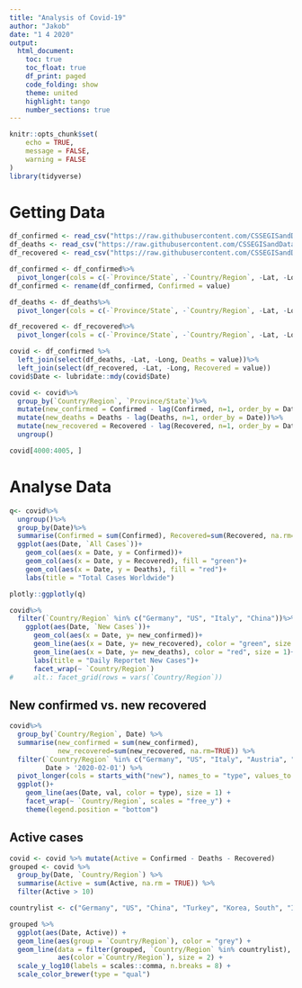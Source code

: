 ```yaml
---
title: "Analysis of Covid-19"
author: "Jakob"
date: "1 4 2020"
output: 
  html_document:
    toc: true
    toc_float: true
    df_print: paged
    code_folding: show  
    theme: united
    highlight: tango
    number_sections: true
---
```


```r
knitr::opts_chunk$set(
	echo = TRUE,
	message = FALSE,
	warning = FALSE
)
library(tidyverse)
```

# Getting Data
```r

df_confirmed <- read_csv("https://raw.githubusercontent.com/CSSEGISandData/COVID-19/master/csse_covid_19_data/csse_covid_19_time_series/time_series_covid19_confirmed_global.csv")
df_deaths <- read_csv("https://raw.githubusercontent.com/CSSEGISandData/COVID-19/master/csse_covid_19_data/csse_covid_19_time_series/time_series_covid19_deaths_global.csv")
df_recovered <- read_csv("https://raw.githubusercontent.com/CSSEGISandData/COVID-19/master/csse_covid_19_data/csse_covid_19_time_series/time_series_covid19_recovered_global.csv")

df_confirmed <- df_confirmed%>%
  pivot_longer(cols = c(-`Province/State`, -`Country/Region`, -Lat, -Long), names_to = "Date")
df_confirmed <- rename(df_confirmed, Confirmed = value)

df_deaths <- df_deaths%>%
  pivot_longer(cols = c(-`Province/State`, -`Country/Region`, -Lat, -Long), names_to = "Date")

df_recovered <- df_recovered%>%
  pivot_longer(cols = c(-`Province/State`, -`Country/Region`, -Lat, -Long), names_to = "Date")

covid <- df_confirmed %>%
  left_join(select(df_deaths, -Lat, -Long, Deaths = value))%>%
  left_join(select(df_recovered, -Lat, -Long, Recovered = value))
covid$Date <- lubridate::mdy(covid$Date)

covid <- covid%>%
  group_by(`Country/Region`, `Province/State`)%>%
  mutate(new_confirmed = Confirmed - lag(Confirmed, n=1, order_by = Date))%>%
  mutate(new_deaths = Deaths - lag(Deaths, n=1, order_by = Date))%>%
  mutate(new_recovered = Recovered - lag(Recovered, n=1, order_by = Date))%>%
  ungroup()

covid[4000:4005, ]
```

# Analyse Data
```r
q<- covid%>%
  ungroup()%>%
  group_by(Date)%>%
  summarise(Confirmed = sum(Confirmed), Recovered=sum(Recovered, na.rm=TRUE), Deaths=sum(Deaths))%>%
  ggplot(aes(Date, `All Cases`))+
    geom_col(aes(x = Date, y = Confirmed))+
    geom_col(aes(x = Date, y = Recovered), fill = "green")+
    geom_col(aes(x = Date, y = Deaths), fill = "red")+
    labs(title = "Total Cases Worldwide")

plotly::ggplotly(q)

covid%>%
  filter(`Country/Region` %in% c("Germany", "US", "Italy", "China"))%>%
    ggplot(aes(Date, `New Cases`))+
      geom_col(aes(x = Date, y= new_confirmed))+
      geom_line(aes(x = Date, y= new_recovered), color = "green", size = 1)+
      geom_line(aes(x = Date, y= new_deaths), color = "red", size = 1)+
      labs(title = "Daily Reportet New Cases")+
      facet_wrap(~ `Country/Region`)
#     alt.: facet_grid(rows = vars(`Country/Region`))


```

## New confirmed vs. new recovered

```r
covid%>%
  group_by(`Country/Region`, Date) %>%
  summarise(new_confirmed = sum(new_confirmed), 
            new_recovered=sum(new_recovered, na.rm=TRUE)) %>%
  filter(`Country/Region` %in% c("Germany", "US", "Italy", "Austria", "China", "Korea, South"), 
         Date > '2020-02-01') %>%
  pivot_longer(cols = starts_with("new"), names_to = "type", values_to = "val") %>%
  ggplot()+
    geom_line(aes(Date, val, color = type), size = 1) +
    facet_wrap(~ `Country/Region`, scales = "free_y") +
    theme(legend.position = "bottom")
```


## Active cases
```r
covid <- covid %>% mutate(Active = Confirmed - Deaths - Recovered)
grouped <- covid %>% 
  group_by(Date, `Country/Region`) %>%
  summarise(Active = sum(Active, na.rm = TRUE)) %>%
  filter(Active > 10) 

countrylist <- c("Germany", "US", "China", "Turkey", "Korea, South", "Italy", "Russia", "Japan")

grouped %>%
  ggplot(aes(Date, Active)) +
  geom_line(aes(group = `Country/Region`), color = "grey") +
  geom_line(data = filter(grouped, `Country/Region` %in% countrylist), 
            aes(color =`Country/Region`), size = 2) +
  scale_y_log10(labels = scales::comma, n.breaks = 8) +
  scale_color_brewer(type = "qual")

```


